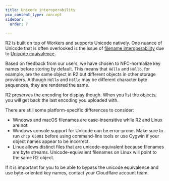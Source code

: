 ```yaml
---
title: Unicode interoperability
pcx_content_type: concept
sidebar:
  order: 7

---
```


R2 is built on top of Workers and supports Unicode natively. One nuance of Unicode that is often overlooked is the issue of [filename interoperability](https://en.wikipedia.org/wiki/Filename#Encoding_indication_interoperability) due to [Unicode equivalence](https://en.wikipedia.org/wiki/Unicode_equivalence).

Based on feedback from our users, we have chosen to NFC-normalize key names before storing by default. This means that `Héllo` and `Héllo`, for example, are the same object in R2 but different objects in other storage providers. Although `Héllo` and `Héllo` may be different character byte sequences, they are rendered the same.

R2 preserves the encoding for display though. When you list the objects, you will get back the last encoding you uploaded with.

There are still some platform-specific differences to consider:

* Windows and macOS filenames are case-insensitive while R2 and Linux are not.
* Windows console support for Unicode can be error-prone. Make sure to run `chcp 65001` before using command-line tools or use Cygwin if your object names appear to be incorrect.
* Linux allows distinct files that are unicode-equivalent because filenames are byte streams. Unicode-equivalent filenames on Linux will point to the same R2 object.

If it is important for you to be able to bypass the unicode equivalence and use byte-oriented key names, contact your Cloudflare account team.
